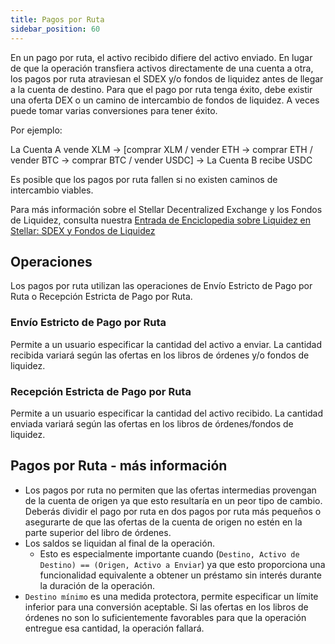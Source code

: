 ```yaml
---
title: Pagos por Ruta
sidebar_position: 60
---
```


En un pago por ruta, el activo recibido difiere del activo enviado. En lugar de que la operación transfiera activos directamente de una cuenta a otra, los pagos por ruta atraviesan el SDEX y/o fondos de liquidez antes de llegar a la cuenta de destino. Para que el pago por ruta tenga éxito, debe existir una oferta DEX o un camino de intercambio de fondos de liquidez. A veces puede tomar varias conversiones para tener éxito.

Por ejemplo:

La Cuenta A vende XLM → [comprar XLM / vender ETH → comprar ETH / vender BTC → comprar BTC / vender USDC] → La Cuenta B recibe USDC

Es posible que los pagos por ruta fallen si no existen caminos de intercambio viables.

Para más información sobre el Stellar Decentralized Exchange y los Fondos de Liquidez, consulta nuestra [Entrada de Enciclopedia sobre Liquidez en Stellar: SDEX y Fondos de Liquidez](../sdex/liquidity-on-stellar-sdex-liquidity-pools.mdx)

## Operaciones

Los pagos por ruta utilizan las operaciones de Envío Estricto de Pago por Ruta o Recepción Estricta de Pago por Ruta.

### Envío Estricto de Pago por Ruta

Permite a un usuario especificar la cantidad del activo a enviar. La cantidad recibida variará según las ofertas en los libros de órdenes y/o fondos de liquidez.

### Recepción Estricta de Pago por Ruta

Permite a un usuario especificar la cantidad del activo recibido. La cantidad enviada variará según las ofertas en los libros de órdenes/fondos de liquidez.

## Pagos por Ruta - más información

- Los pagos por ruta no permiten que las ofertas intermedias provengan de la cuenta de origen ya que esto resultaría en un peor tipo de cambio. Deberás dividir el pago por ruta en dos pagos por ruta más pequeños o asegurarte de que las ofertas de la cuenta de origen no estén en la parte superior del libro de órdenes.
- Los saldos se liquidan al final de la operación.
  - Esto es especialmente importante cuando (`Destino, Activo de Destino) == (Origen, Activo a Enviar`) ya que esto proporciona una funcionalidad equivalente a obtener un préstamo sin interés durante la duración de la operación.
- `Destino mínimo` es una medida protectora, permite especificar un límite inferior para una conversión aceptable. Si las ofertas en los libros de órdenes no son lo suficientemente favorables para que la operación entregue esa cantidad, la operación fallará.
